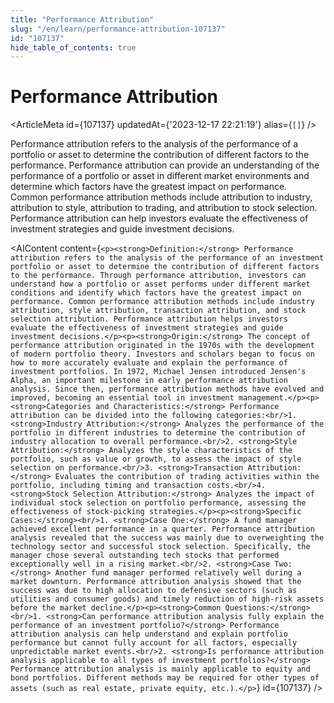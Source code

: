 ```yaml
---
title: "Performance Attribution"
slug: "/en/learn/performance-attribution-107137"
id: "107137"
hide_table_of_contents: true
---
```



# Performance Attribution

<ArticleMeta id={107137} updatedAt={'2023-12-17 22:21:19'} alias={`[]`} />
<div className='border-solid border-b border-t-0 my-4 border-[var(--ifm-color-gray-300)]' />

Performance attribution refers to the analysis of the performance of a portfolio or asset to determine the contribution of different factors to the performance. Performance attribution can provide an understanding of the performance of a portfolio or asset in different market environments and determine which factors have the greatest impact on performance. Common performance attribution methods include attribution to industry, attribution to style, attribution to trading, and attribution to stock selection. Performance attribution can help investors evaluate the effectiveness of investment strategies and guide investment decisions.

<AIContent content={`<p><strong>Definition:</strong> Performance attribution refers to the analysis of the performance of an investment portfolio or asset to determine the contribution of different factors to the performance. Through performance attribution, investors can understand how a portfolio or asset performs under different market conditions and identify which factors have the greatest impact on performance. Common performance attribution methods include industry attribution, style attribution, transaction attribution, and stock selection attribution. Performance attribution helps investors evaluate the effectiveness of investment strategies and guide investment decisions.</p><p><strong>Origin:</strong> The concept of performance attribution originated in the 1970s with the development of modern portfolio theory. Investors and scholars began to focus on how to more accurately evaluate and explain the performance of investment portfolios. In 1972, Michael Jensen introduced Jensen's Alpha, an important milestone in early performance attribution analysis. Since then, performance attribution methods have evolved and improved, becoming an essential tool in investment management.</p><p><strong>Categories and Characteristics:</strong> Performance attribution can be divided into the following categories:<br/>1. <strong>Industry Attribution:</strong> Analyzes the performance of the portfolio in different industries to determine the contribution of industry allocation to overall performance.<br/>2. <strong>Style Attribution:</strong> Analyzes the style characteristics of the portfolio, such as value or growth, to assess the impact of style selection on performance.<br/>3. <strong>Transaction Attribution:</strong> Evaluates the contribution of trading activities within the portfolio, including timing and transaction costs.<br/>4. <strong>Stock Selection Attribution:</strong> Analyzes the impact of individual stock selection on portfolio performance, assessing the effectiveness of stock-picking strategies.</p><p><strong>Specific Cases:</strong><br/>1. <strong>Case One:</strong> A fund manager achieved excellent performance in a quarter. Performance attribution analysis revealed that the success was mainly due to overweighting the technology sector and successful stock selection. Specifically, the manager chose several outstanding tech stocks that performed exceptionally well in a rising market.<br/>2. <strong>Case Two:</strong> Another fund manager performed relatively well during a market downturn. Performance attribution analysis showed that the success was due to high allocation to defensive sectors (such as utilities and consumer goods) and timely reduction of high-risk assets before the market decline.</p><p><strong>Common Questions:</strong><br/>1. <strong>Can performance attribution analysis fully explain the performance of an investment portfolio?</strong> Performance attribution analysis can help understand and explain portfolio performance but cannot fully account for all factors, especially unpredictable market events.<br/>2. <strong>Is performance attribution analysis applicable to all types of investment portfolios?</strong> Performance attribution analysis is mainly applicable to equity and bond portfolios. Different methods may be required for other types of assets (such as real estate, private equity, etc.).</p>`} id={107137} />
